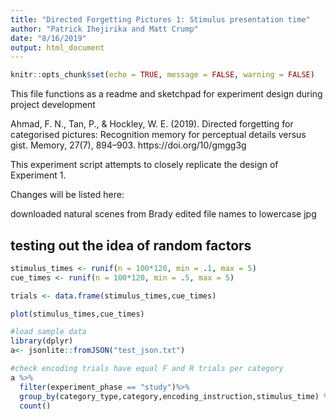 ```yaml
---
title: "Directed Forgetting Pictures 1: Stimulus presentation time"
author: "Patrick Ihejirika and Matt Crump"
date: "8/16/2019"
output: html_document
---
```


```r
knitr::opts_chunk$set(echo = TRUE, message = FALSE, warning = FALSE)
```

This file functions as a readme and sketchpad for experiment design during project development

Ahmad, F. N., Tan, P., & Hockley, W. E. (2019). Directed forgetting for categorised pictures: Recognition memory for perceptual details versus gist. Memory, 27(7), 894–903. https://doi.org/10/gmgg3g

This experiment script attempts to closely replicate the design of Experiment 1.

Changes will be listed here:

downloaded natural scenes from Brady
edited file names to lowercase jpg

## testing out the idea of random factors

```r

stimulus_times <- runif(n = 100*120, min = .1, max = 5)
cue_times <- runif(n = 100*120, min = .5, max = 5)

trials <- data.frame(stimulus_times,cue_times)

plot(stimulus_times,cue_times)

```


```r
#load sample data
library(dplyr)
a<- jsonlite::fromJSON("test_json.txt")

#check encoding trials have equal F and R trials per category
a %>%
  filter(experiment_phase == "study")%>%
  group_by(category_type,category,encoding_instruction,stimulus_time) %>%
  count()

```



